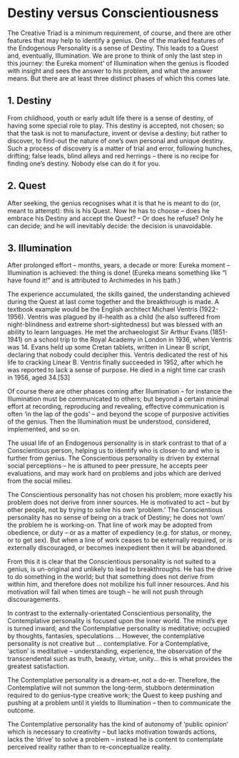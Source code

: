 # Destiny versus Conscientiousness

The Creative Triad is a minimum requirement, of course, and there are other features that may help to identify a genius. One of the marked features of the Endogenous Personality is a sense of Destiny. This leads to a Quest and, eventually, Illumination. We are prone to think of only the last step in this journey: the Eureka moment’ of Illumination when the genius is flooded with insight and sees the answer to his problem, and what the answer means. But there are at least three distinct phases of which this comes late.

## 1. Destiny {-}

From childhood, youth or early adult life there is a sense of destiny, of having some special role to play. This destiny is accepted, not chosen; so that the task is not to manufacture, invent or devise a destiny; but rather to discover, to find-out the nature of one’s own personal and unique destiny. Such a process of discovery is a matter of trial and error, following hunches, drifting; false leads, blind alleys and red herrings – there is no recipe for finding one’s destiny. Nobody else can do it for you.

## 2. Quest {-}

After seeking, the genius recognises what it is that he is meant to do (or, meant to attempt): this is his Quest. Now he has to choose – does he embrace his Destiny and accept the Quest? – Or does he refuse? Only he can decide; and he will inevitably decide: the decision is unavoidable.

## 3. Illumination {-}

After prolonged effort – months, years, a decade or more: Eureka moment – Illumination is achieved: the thing is done! (Eureka means something like “I have found it!” and is attributed to Archimedes in his bath.)

The experience accumulated, the skills gained, the understanding achieved during the Quest at last come together and the breakthrough is made. A textbook example would be the English architect Michael Ventris (1922-1956). Ventris was plagued by ill-health as a child (he also suffered from night-blindness and extreme short-sightedness) but was blessed with an ability to learn languages. He met the archaeologist Sir Arthur Evans (1851-1941) on a school trip to the Royal Academy in London in 1936, when Ventris was 14. Evans held up some Cretan tablets, written in Linear B script, declaring that nobody could decipher this. Ventris dedicated the rest of his life to cracking Linear B. Ventris finally succeeded in 1952, after which he was reported to lack a sense of purpose. He died in a night time car crash in 1956, aged 34.[53]

Of course there are other phases coming after Illumination – for instance the Illumination must be communicated to others; but beyond a certain minimal effort at recording, reproducing and revealing, effective communication is often ‘in the lap of the gods’ – and beyond the scope of purposive activities of the genius. Then the Illumination must be understood, considered, implemented, and so on.

The usual life of an Endogenous personality is in stark contrast to that of a Conscientious person, helping us to identify who is closer-to and who is further from genius. The Conscientious personality is driven by external social perceptions – he is attuned to peer pressure, he accepts peer evaluations, and may work hard on problems and jobs which are derived from the social milieu.

The Conscientious personality has not chosen his problem; more exactly his problem does not derive from inner sources. He is motivated to act – but by other people, not by trying to solve his own ‘problem.’ The Conscientious personality has no sense of being on a track of Destiny; he does not ‘own’ the problem he is working-on. That line of work may be adopted from obedience, or duty – or as a matter of expediency (e.g. for status, or money, or to get sex). But when a line of work ceases to be externally required, or is externally discouraged, or becomes inexpedient then it will be abandoned.

From this it is clear that the Conscientious personality is not suited to a genius, is un-original and unlikely to lead to breakthroughs. He has the drive to do something in the world; but that something does not derive from within him, and therefore does not mobilize his full inner resources. And his motivation will fail when times are tough – he will not push through discouragements.

In contrast to the externally-orientated Conscientious personality, the Contemplative personality is focused upon the inner world. The mind’s eye is turned inward; and the Contemplative personality is meditative; occupied by thoughts, fantasies, speculations ...
However, the contemplative personality is not creative but ... contemplative. For a Contemplative, ‘action’ is meditative – understanding, experience, the observation of the transcendental such as truth, beauty, virtue, unity... this is what provides the greatest satisfaction.

The Contemplative personality is a dream-er, not a do-er. Therefore, the Contemplative will not summon the long-term, stubborn determination required to do genius-type creative work; the Quest to keep pushing and pushing at a problem until it yields to Illumination – then to communicate the outcome.

The Contemplative personality has the kind of autonomy of ‘public opinion’ which is necessary to creativity – but lacks motivation towards actions, lacks the ‘drive’ to solve a problem – instead he is content to contemplate perceived reality rather than to re-conceptualize reality.
